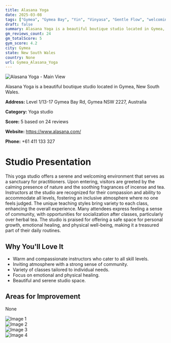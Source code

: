 ```yaml
---
title: Alasana Yoga
date: 2025-03-08
tags: ["Gymea", "Gymea Bay", "Yin", "Vinyasa", "Gentle Flow", "welcoming", "community", "Gymea"]  
draft: false
summary: Alasana Yoga is a beautiful boutique studio located in Gymea, New South Wales.
gm_reviews_count: 24
gm_totalScore: 5
gym_score: 4.2
city: Gymea
state: New South Wales
country: None
url: Gymea_Alasana_Yoga
---
```


<div className="aspect-[16/9] relative my-8">
  <img 
    src="https://lh5.googleusercontent.com/p/AF1QipM5-kuAOlPDrqCHL5wUsnMzN0YHGQ6wwEOJ20e5=w1920-h1080-k-no"
    alt="Alasana Yoga - Main View"
    className="object-cover absolute inset-0 w-full h-full rounded-lg"
  />
</div>

Alasana Yoga is a beautiful boutique studio located in Gymea, New South Wales.

**Address:** Level 1/13-17 Gymea Bay Rd, Gymea NSW 2227, Australia

**Category:** Yoga studio

**Score:** 5 based on 24 reviews

**Website:** https://www.alasana.com/

**Phone:** +61 411 133 327

# Studio Presentation

This yoga studio offers a serene and welcoming environment that serves as a sanctuary for practitioners. Upon entering, visitors are greeted by the calming presence of nature and the soothing fragrances of incense and tea. Instructors at the studio are recognized for their compassion and ability to accommodate all levels, fostering an inclusive atmosphere where no one feels judged. The unique teaching styles bring variety to each class, enhancing the overall experience. Many attendees express feeling a sense of community, with opportunities for socialization after classes, particularly over herbal tea. The studio is praised for offering a safe space for personal growth, emotional healing, and physical well-being, making it a treasured part of their daily routines.

## Why You'll Love It

- Warm and compassionate instructors who cater to all skill levels.
- Inviting atmosphere with a strong sense of community.
- Variety of classes tailored to individual needs.
- Focus on emotional and physical healing.
- Beautiful and serene studio space.

## Areas for Improvement

None

<div className="grid grid-cols-1 xl:grid-cols-2 gap-4 my-8">
<div className="aspect-[4/3] relative"><img src="https://lh5.googleusercontent.com/p/AF1QipOIsz42s5uWNPMTAZLwCV7MZEczx9QUPRTFHM9x=w1920-h1080-k-no" alt="Image 1" className="object-cover absolute inset-0 w-full h-full rounded-lg" /></div>
<div className="aspect-[4/3] relative"><img src="https://lh5.googleusercontent.com/p/AF1QipM-hcEpl_NKjN5rZFHjJinLOsr4VOUHsPieSAJt=w1920-h1080-k-no" alt="Image 2" className="object-cover absolute inset-0 w-full h-full rounded-lg" /></div>
<div className="aspect-[4/3] relative"><img src="https://lh5.googleusercontent.com/p/AF1QipMf9RW73o9kiVm2-gfpdyUywUaWTc1GzcBce4PJ=w1920-h1080-k-no" alt="Image 3" className="object-cover absolute inset-0 w-full h-full rounded-lg" /></div>
<div className="aspect-[4/3] relative"><img src="https://lh5.googleusercontent.com/p/AF1QipPd_M7jtG2fl86b0wrVHyLTsD8nMApg2YDYcl9T=w1920-h1080-k-no" alt="Image 4" className="object-cover absolute inset-0 w-full h-full rounded-lg" /></div>
</div>